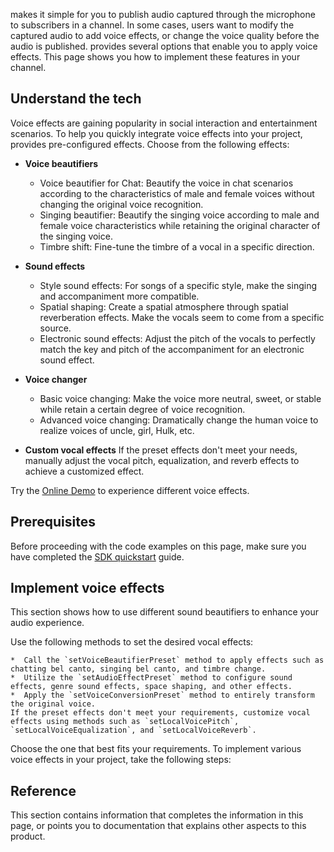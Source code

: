
<Vpd k="SDK" /> makes it simple for you to publish audio captured through the microphone to subscribers in a channel. In some cases, users want to modify the captured audio to add voice effects, or change the voice quality before the audio is published. <Vpd k="SDK" /> provides several options that enable you to apply voice effects. This page shows you how to implement these features in your channel.

<PlatformWrapper platform="android, ios, macos, windows">

## Understand the tech

Voice effects are gaining popularity in social interaction and entertainment scenarios. To help you quickly integrate voice effects into your project, <Vpd k="SDK" /> provides pre-configured effects. Choose from the following effects:

* **Voice beautifiers**
    * Voice beautifier for Chat: Beautify the voice in chat scenarios according to the characteristics of male and female voices without changing the original voice recognition.
    * Singing beautifier: Beautify the singing voice according to male and female voice characteristics while retaining the original character of the singing voice.
    * Timbre shift: Fine-tune the timbre of a vocal in a specific direction.

* **Sound effects**
    * Style sound effects: For songs of a specific style, make the singing and accompaniment more compatible.
    * Spatial shaping: Create a spatial atmosphere through spatial reverberation effects. Make the vocals seem to come from a specific source.
    * Electronic sound effects: Adjust the pitch of the vocals to perfectly match the key and pitch of the accompaniment for an electronic sound effect.

* **Voice changer**
    * Basic voice changing: Make the voice more neutral, sweet, or stable while retain a certain degree of voice recognition.
    * Advanced voice changing: Dramatically change the human voice to realize voices of uncle, girl, Hulk, etc.

* **Custom vocal effects** 
    If the preset effects don't meet your needs, manually adjust the vocal pitch, equalization, and reverb effects to achieve a customized effect.

Try the [Online Demo](https://web-cdn.agora.io/marketing/audio_en_v3.html) to experience different voice effects.

## Prerequisites

Before proceeding with the code examples on this page, make sure you have completed the [SDK quickstart](../../video-calling/get-started/get-started-sdk) guide.

## Implement voice effects

This section shows how to use different sound beautifiers to enhance your audio experience. 

Use the following methods to set the desired vocal effects:

    *  Call the `setVoiceBeautifierPreset` method to apply effects such as chatting bel canto, singing bel canto, and timbre change.
    *  Utilize the `setAudioEffectPreset` method to configure sound effects, genre sound effects, space shaping, and other effects.
    *  Apply the `setVoiceConversionPreset` method to entirely transform the original voice.
    If the preset effects don't meet your requirements, customize vocal effects using methods such as `setLocalVoicePitch`, `setLocalVoiceEqualization`, and `setLocalVoiceReverb`.

Choose the one that best fits your requirements. To implement various voice effects in your project, take the following steps:

<ProjectImplement/>

## Reference

This section contains information that completes the information in this page, or points you to documentation that explains other aspects to this product.

<Reference />

</PlatformWrapper>
<PlatformWrapper notAllowed="android, ios, macos, windows">
<NotAvailable />
</PlatformWrapper>
